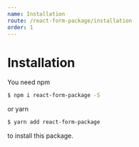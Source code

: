 ```yaml
---
name: Installation
route: /react-form-package/installation
order: 1
---
```


# Installation

You need npm

```sh
$ npm i react-form-package -S
```

or yarn

```sh
$ yarn add react-form-package
```

to install this package.
